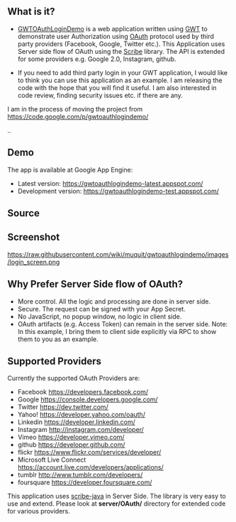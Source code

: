 == What is it? ==

* [https://gwtoauthlogindemo-latest.appspot.com/ GWTOAuthLoginDemo] is a web application written using [http://www.gwtproject.org/ GWT] to demonstrate user Authorization using [http://oauth.net/ OAuth] protocol used by third party providers (Facebook, Google, Twitter etc.). This Application uses Server side flow of OAuth using the [https://github.com/fernandezpablo85/scribe-java Scribe] library. The API is extended for some providers e.g. Google 2.0, Instagram, github.

* If you need to add third party login in your GWT application, I would like to think you can use this application as an example. I am releasing the code with the hope that you will find it useful. I am also interested in code review, finding security issues etc. if there are any.

I am in the process of moving the project from https://code.google.com/p/gwtoauthlogindemo/

..
== Demo ==
The app is available at Google App Engine:

* Latest version: https://gwtoauthlogindemo-latest.appspot.com/
* Development version: https://gwtoauthlogindemo-test.appspot.com/

== Source ==
== Screenshot==
https://raw.githubusercontent.com/wiki/muquit/gwtoauthlogindemo/images/login_screen.png
== Why Prefer Server Side flow of OAuth? ==
* More control. All the logic and processing are done in server side.
* Secure. The request can be signed with your App Secret.
* No JavaScript, no popup window, no logic in client side.
* OAuth artifacts (e.g. Access Token) can remain in the server side. Note: In this example, I bring them to client side explicitly via RPC to show them to you as an example.

== Supported Providers ==
Currently the supported OAuth Providers are:
* Facebook https://developers.facebook.com/
* Google https://console.developers.google.com/
* Twitter https://dev.twitter.com/
* Yahoo! https://developer.yahoo.com/oauth/
* Linkedin https://developer.linkedin.com/
* Instagram http://instagram.com/developer/
* Vimeo https://developer.vimeo.com/
* github https://developer.github.com/
* flickr https://www.flickr.com/services/developer/
* Microsoft Live Connect https://account.live.com/developers/applications/
* tumblr http://www.tumblr.com/developers/
* foursquare https://developer.foursquare.com/

This application uses [https://github.com/fernandezpablo85/scribe-java scribe-java] in Server Side. The library is very easy to use and extend. Please look at '''server/OAuth/''' directory for extended code for various providers.


